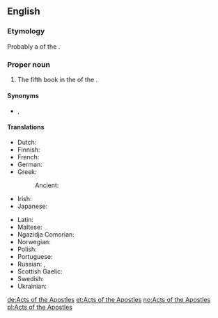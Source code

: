 ==English==
{{book of the Bible|Acts of the Apostles}}

===Etymology===
Probably a {{l/en|calque}} of the {{etyl|la|en}} {{term|Āctūs Apostolōrum|lang=la}}.

===Proper noun===
{{en-proper noun|head=[[Acts]] [[of]] [[the]] [[Apostles]]}}

# {{context|biblical|lang=en}} The fifth book in the {{l/en|New Testament}} of the {{l/en|Bible}}.

====Synonyms====
* {{l/en|Acts}}, {{l/en|Book of Acts}}

====Translations====
{{trans-top|fifth book of the New Testament}}
* Dutch: {{t|nl|Handelingen}}
* Finnish: {{t|fi|Apostolien teot}}
* French: {{t|fr|Actes des Apôtres|f-p}}
* German: {{t+|de|Apostelgeschichte|f}}
* Greek: {{t|el|Πράξεις των Αποστόλων|f-p}}
*: Ancient: {{t|grc|Πράξεις τῶν Ἀποστόλων|f-p|tr=Prākseis tōn Apostolōn|sc=polytonic}}
* Irish: {{t|ga|Gníomhartha na nAspal|m-p}}
* Japanese: {{t|ja|使徒行伝|tr=shitogyōden}}
{{trans-mid}}
* Latin: {{t|la|Āctūs Apostolōrum|m-p}}
* Maltese: {{t|mt|Atti ta' l-Appostli|alt=L-Atti ta' l-Appostli}}
* Ngazidja Comorian: {{t|zdj|Zitrenɗwa|c8}}
* Norwegian: {{t|no|Apostelgjerningane}}
* Polish: {{t+|pl|Dzieje Apostolskie|p}}
* Portuguese: {{t|pt|Atos dos Apóstolos|p}}
* Russian: {{t|ru|Деяния святых апостолов|n-p|sc=Cyrl}}, {{t|ru|Деяния апостолов|n-p|sc=Cyrl}}
* Scottish Gaelic: {{t|gd|Leabhar Ghnìomharan nan Abstol|m}}
* Swedish: {{t+|sv|Apostlagärningarna}}
* Ukrainian: {{t+|uk|Дії|tr=Diyi|sc=Cyrl}}
{{trans-bottom}}

[[de:Acts of the Apostles]]
[[et:Acts of the Apostles]]
[[no:Acts of the Apostles]]
[[pl:Acts of the Apostles]]